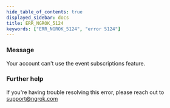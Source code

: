 ```yaml
---
hide_table_of_contents: true
displayed_sidebar: docs
title: ERR_NGROK_5124
keywords: ["ERR_NGROK_5124", "error 5124"]
---
```


### Message

Your account can't use the event subscriptions feature.

### Further help

If you're having trouble resolving this error, please reach out to [support@ngrok.com](mailto:support@ngrok.com?subject=Help%20with%20ERR_NGROK_5124)
